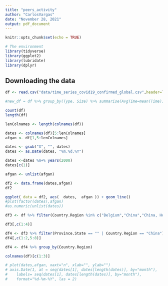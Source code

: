 ```yaml
---
title: "peers_activity"
author: "CarlosVargas"
date: "November 28, 2021"
output: pdf_document
---
```


```r
knitr::opts_chunk$set(echo = TRUE)
```

```r
# The environment
library(tidyverse)
library(ggplot2)
library(lubridate)
library(dplyr)
```

## Downloading the data

```r
df <- read.csv("data/time_series_covid19_confirmed_global.csv",header=T)

#new_df = df %>% group_by(Type, Size) %>% summarise(AvgTime=mean(Time))
```

```r
count(df)
length(df)
```

```r
lenColnames <- length(colnames(df))
```

```r
dates <- colnames(df)[5:lenColnames]
afgan <- df[1,5:lenColnames]

```

```r
dates <- gsub("X", "", dates)
dates <- as.Date(dates, "%m.%d.%Y")

```

```r
dates <-dates %m+% years(2000)
dates[c(1)]
```

```r
afgan <- unlist(afgan)
```

```r
df2 <- data.frame(dates,afgan)
df2
```

```r
ggplot( data = df2, aes(  dates,  afgan )) + geom_line()
#plot(factor(dates),afgan)
#as.numeric(unlist(dates))
```

```r
df3 <- df %>% filter(Country.Region %in% c("Belgium","China","China, Hong-Kong","France","Germany","Iran","Italy","Japan","Korea, South","Netherlands","Portugal","Spain","United Kingdom","US"))

```

```r
df3[,c(1:4)]
```
```r
df4 <- df3 %>% filter(Province.State == "" | Country.Region == "China")
df4[,c(1:2,5:8)]
```
```r
df4 <- df4 %>% group_by(Country.Region)
```

```r
colnames(df)[c(1:3)]
```

```r
# plot(dates,afgan, xaxt="n", xlab="", ylab="")
# axis.Date(1, at = seq(dates[1], dates[length(dates)], by="month"),
#    labels= seq(dates[1], dates[length(dates)], by="month"),
#    format="%d-%m-%Y", las = 2)
```


